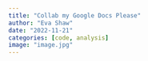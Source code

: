 ```yaml
---
title: "Collab my Google Docs Please"
author: "Eva Shaw"
date: "2022-11-21"
categories: [code, analysis]
image: "image.jpg"
---
```



